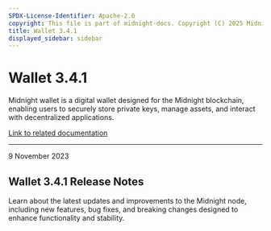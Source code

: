 ```yaml
---
SPDX-License-Identifier: Apache-2.0
copyright: This file is part of midnight-docs. Copyright (C) 2025 Midnight Foundation. Licensed under the Apache License, Version 2.0 (the "License"); You may not use this file except in compliance with the License. You may obtain a copy of the License at http://www.apache.org/licenses/LICENSE-2.0 Unless required by applicable law or agreed to in writing, software distributed under the License is distributed on an "AS IS" BASIS, WITHOUT WARRANTIES OR CONDITIONS OF ANY KIND, either express or implied. See the License for the specific language governing permissions and limitations under the License.
title: Wallet 3.4.1
displayed_sidebar: sidebar
---
```


# Wallet 3.4.1

Midnight wallet is a digital wallet designed for the Midnight blockchain, enabling users to securely store private keys, manage assets, and interact with decentralized applications.

[Link to related documentation](../../learn/introduction/wallets)

---

<div 
  style={{
    marginTop: '0',
    fontSize: '1rem',
    fontWeight: 'normal',
    marginBottom: '0.5rem'
  }}
>
  9 November 2023
</div>

## Wallet 3.4.1 Release Notes

Learn about the latest updates and improvements to the Midnight node, including new features, bug fixes, and breaking changes designed to enhance functionality and stability.
